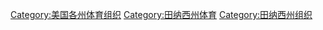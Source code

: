 [[Category:美国各州体育组织|Category:美国各州体育组织]]
[[Category:田纳西州体育|Category:田纳西州体育]]
[[Category:田纳西州组织|Category:田纳西州组织]]